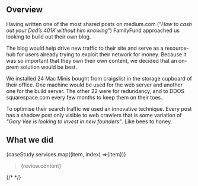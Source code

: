 

## Overview

Having written one of the most shared posts on medium.com (“_How to cash out your Dad’s 401K without him knowing_”) FamilyFund approached us looking to build out their own blog.

The blog would help drive new traffic to their site and serve as a resource-hub for users already trying to exploit their network for money. Because it was so important that they own their own content, we decided that an on-prem solution would be best.

We installed 24 Mac Minis bought from craigslist in the storage cupboard of their office. One machine would be used for the web server and another one for the build server. The other 22 were for redundancy, and to DDOS squarespace.com every few months to keep them on their toes.

To optimise their search traffic we used an innovative technique. Every post has a shadow post only visible to web crawlers that is some variation of _“Gary Vee is looking to invest in new founders”_. Like bees to honey.

## What we did

<TagList>
  {caseStudy.services.map((item, index) =><TagListItem key={index}>{item}</TagListItem>)}
</TagList>

<Blockquote
  className="mt-16"
  author={{ name: review.author.name, role: review.author.role }}
  image={{ src: clientImage }}
>
  {review.content}
</Blockquote>

{/* <StatList>
  <StatListItem value="25%" label="Less traffic" />
  <StatListItem value="10x" label="Page load times" />
  <StatListItem value="15%" label="Higher infra costs" />
  <StatListItem value="$1.2M" label="Legal fees" />
</StatList> */}
